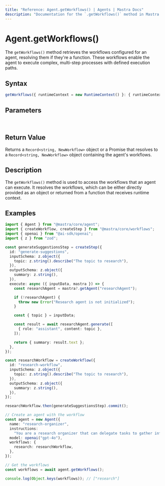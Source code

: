 ```yaml
---
title: "Reference: Agent.getWorkflows() | Agents | Mastra Docs"
description: "Documentation for the `.getWorkflows()` method in Mastra agents, which retrieves the workflows that the agent can execute."
---
```


# Agent.getWorkflows()

The `getWorkflows()` method retrieves the workflows configured for an agent, resolving them if they're a function. These workflows enable the agent to execute complex, multi-step processes with defined execution paths.

## Syntax

```typescript
getWorkflows({ runtimeContext = new RuntimeContext() }: { runtimeContext?: RuntimeContext } = {}): Record<string, NewWorkflow> | Promise<Record<string, NewWorkflow>>
```

## Parameters

<br />
<PropertiesTable
  content={[
    {
      name: "runtimeContext",
      type: "RuntimeContext",
      isOptional: true,
      description:
        "Runtime context for dependency injection and contextual information.",
    },
  ]}
/>

## Return Value

Returns a `Record<string, NewWorkflow>` object or a Promise that resolves to a `Record<string, NewWorkflow>` object containing the agent's workflows.

## Description

The `getWorkflows()` method is used to access the workflows that an agent can execute. It resolves the workflows, which can be either directly provided as an object or returned from a function that receives runtime context.

## Examples

```typescript
import { Agent } from "@mastra/core/agent";
import { createWorkflow, createStep } from "@mastra/core/workflows";
import { openai } from "@ai-sdk/openai";
import { z } from "zod";

const generateSuggestionsStep = createStep({
  id: "generate-suggestions",
  inputSchema: z.object({
    topic: z.string().describe("The topic to research"),
  }),
  outputSchema: z.object({
    summary: z.string(),
  }),
  execute: async ({ inputData, mastra }) => {
    const researchAgent = mastra?.getAgent("researchAgent");

    if (!researchAgent) {
      throw new Error("Research agent is not initialized");
    }

    const { topic } = inputData;

    const result = await researchAgent.generate([
      { role: "assistant", content: topic },
    ]);

    return { summary: result.text };
  },
});

const researchWorkflow = createWorkflow({
  id: "research-workflow",
  inputSchema: z.object({
    topic: z.string().describe("The topic to research"),
  }),
  outputSchema: z.object({
    summary: z.string(),
  }),
});

researchWorkflow.then(generateSuggestionsStep).commit();

// Create an agent with the workflow
const agent = new Agent({
  name: "research-organizer",
  instructions:
    "You are a research organizer that can delegate tasks to gather information and create summaries.",
  model: openai("gpt-4o"),
  workflows: {
    research: researchWorkflow,
  },
});

// Get the workflows
const workflows = await agent.getWorkflows();

console.log(Object.keys(workflows)); // ["research"]
```

